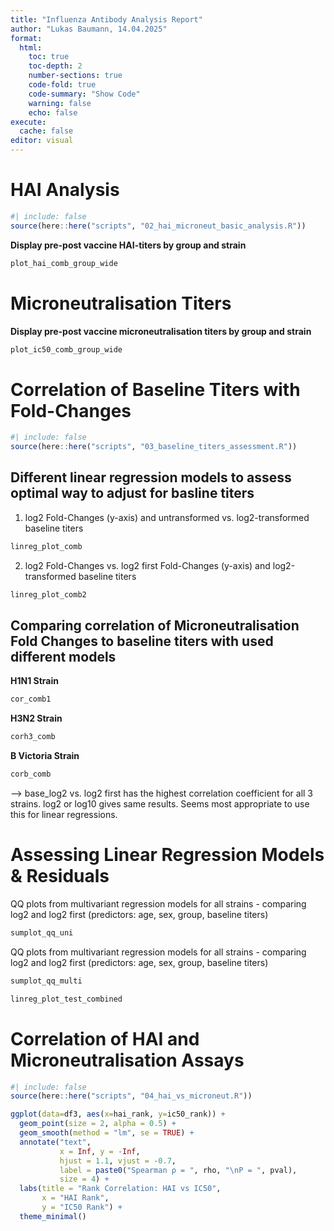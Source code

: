 ```yaml
---
title: "Influenza Antibody Analysis Report"
author: "Lukas Baumann, 14.04.2025"
format:
  html:
    toc: true
    toc-depth: 2
    number-sections: true
    code-fold: true
    code-summary: "Show Code"
    warning: false
    echo: false
execute:
  cache: false   
editor: visual
---
```


# HAI Analysis

```r
#| include: false
source(here::here("scripts", "02_hai_microneut_basic_analysis.R"))
```

**Display pre-post vaccine HAI-titers by group and strain**

```r
plot_hai_comb_group_wide
```

# Microneutralisation Titers

**Display pre-post vaccine microneutralisation titers by group and strain**

```r
plot_ic50_comb_group_wide
```

# Correlation of Baseline Titers with Fold-Changes

```r
#| include: false
source(here::here("scripts", "03_baseline_titers_assessment.R"))
```

## Different linear regression models to assess optimal way to adjust for basline titers

1)  log2 Fold-Changes (y-axis) and untransformed vs. log2-transformed baseline titers

```r
linreg_plot_comb
```

2)  log2 Fold-Changes vs. log2 first Fold-Changes (y-axis) and log2-transformed baseline titers

```r
linreg_plot_comb2
```

## Comparing correlation of Microneutralisation Fold Changes to baseline titers with used different models

**H1N1 Strain**

```r
cor_comb1
```

**H3N2 Strain**

```r
corh3_comb
```

**B Victoria Strain**

```r
corb_comb
```

--\> base_log2 vs. log2 first has the highest correlation coefficient for all 3 strains. log2 or log10 gives same results. Seems most appropriate to use this for linear regressions.

# Assessing Linear Regression Models & Residuals

QQ plots from multivariant regression models for all strains - comparing log2 and log2 first (predictors: age, sex, group, baseline titers)
```r
sumplot_qq_uni
```

QQ plots from multivariant regression models for all strains - comparing log2 and log2 first (predictors: age, sex, group, baseline titers)
```r
sumplot_qq_multi
```



```r
linreg_plot_test_combined
```

# Correlation of HAI and Microneutralisation Assays

```r
#| include: false
source(here::here("scripts", "04_hai_vs_microneut.R"))
```

```r
ggplot(data=df3, aes(x=hai_rank, y=ic50_rank)) +
  geom_point(size = 2, alpha = 0.5) +
  geom_smooth(method = "lm", se = TRUE) +
  annotate("text",
           x = Inf, y = -Inf,
           hjust = 1.1, vjust = -0.7,
           label = paste0("Spearman ρ = ", rho, "\nP = ", pval),
           size = 4) +
  labs(title = "Rank Correlation: HAI vs IC50",
       x = "HAI Rank",
       y = "IC50 Rank") +
  theme_minimal()
```
